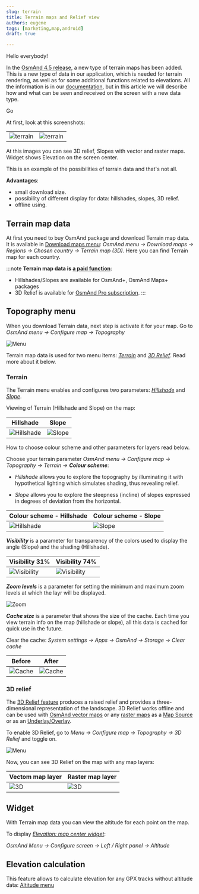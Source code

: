 ```yaml
---
slug: terrain
title: Terrain maps and Relief view
authors: eugene
tags: [marketing,map,android]
draft: true

---
```




Hello everybody!

In the [OsmAnd 4.5 release](https://osmand.net/blog/osmand-android-4-5-released#terrain-maps-updates), a new type of terrain maps has been added. This is a new type of data in our application, which is needed for terrain rendering, as well as for some additional functions related to elevations. All the information is in our [documentation](https://osmand.net/docs/user/), but in this article we will describe how and what can be seen and received on the screen with a new data type.

Go

<!--truncate-->


At first, look at this screenshots: 

|||
|------|-------|
|![terrain](./img/terrain_screen.png)|![terrain](./img/terrain_screen_2.png)|



At this images you can see 3D relief, Slopes with vector and raster maps. Widget shows Elevation on the screen center. 

This is an example of the possibilities of terrain data and that's not all.

**Advantages**:
- small download size.
- possibility of different display for data: hillshades, slopes, 3D relief.
- offline using.


## Terrain map data


At first you need to buy OsmAnd package and download Terrain map data. It is available in [Download maps menu](https://osmand.net/docs/user/plugins/contour-lines#how-to-download): _OsmAnd menu → Download maps → Regions → Chosen country → Terrain map (3D)_. Here you can find Terrain map for each country.

:::note
**Terrain map data is [a paid function](https://osmand.net/docs/user/purchases/android#free-and-paid-features)**:
- Hillshades/Slopes are available for OsmAnd+, OsmAnd Maps+ packages
- 3D Relief is available for [OsmAnd Pro subscription](https://osmand.net/docs/user/purchases/android#pro-features).
:::


## Topography menu

When you download Terrain data, next step is activate it for your map. 
Go to _OsmAnd menu → Configure map → Topography_

![Menu](./img/topography_menu.png)

Terrain map data is used for two menu items: [_Terrain_](#terrain) and [_3D Relief_](#3d-relief). Read more about it below.

### Terrain 

The Terrain menu enables and configures two parameters: [_Hillshade_](https://osmand.net/docs/user/plugins/contour-lines#hillshade) and [_Slope_](https://osmand.net/docs/user/plugins/contour-lines#slope).

Viewing of Terrain (Hillshade and Slope) on the map:

|Hillshade|Slope|
|------|-------|
|![Hillshade](./img/hillshade.png)|![Slope](./img/slope.png)|


How to choose colour scheme and other parameters for layers read below.

Choose your terrain parameter _OsmAnd menu → Configure map → Topography → Terrain → **Colour scheme**_:

- _Hillshade_ allows you to explore the topography by illuminating it with hypothetical lighting which simulates shading, thus revealing relief.

- _Slope_ allows you to explore the steepness (incline) of slopes expressed in degrees of deviation from the horizontal.

|Colour scheme - Hillshade|Colour scheme - Slope|
|------|-------|
|![Hillshade](./img/hillshade_menu.png)|![Slope](./img/slope_menu.png)|

**_Visibility_** is a parameter for transparency of the colors used to display the angle (Slope) and the shading (Hillshade). 

|Visibility 31%|Visibility 74%|
|------|-------|
|![Visibility ](./img/31.png)|![Visibility ](./img/74.png)|


**_Zoom levels_** is a parameter for setting the minimum and maximum zoom levels at which the layr will be displayed.

![Zoom](./img/zoom.png)

**_Cache size_** is a parameter that shows the size of the cache. Each time you view terrain info on the map (hillshade or slope), all this data is cached for quick use in the future.

Clear the cache: _System settings → Apps → OsmAnd → Storage → Clear cache_

|Before|After|
|------|-------|
|![Cache](./img/cache.png)|![Cache](./img/cache2.png)|

### 3D relief

The [3D Relief feature](https://osmand.net/docs/user/plugins/contour-lines#3d-relief) produces a raised relief and provides a three-dimensional representation of the landscape. 3D Relief works offline and can be used with [OsmAnd vector maps](https://osmand.net/docs/user/map/vector-maps.md) or any  [raster maps](https://osmand.net/docs/user/map/raster-maps.md#select-raster-maps) as a [Map Source](https://osmand.net/docs/user/map/raster-maps.md#main) or as an [Underlay/Overlay](https://osmand.net/docs/user/map/raster-maps.md#overlay-layer).

To enable 3D Relief, go to _Menu → Configure map → Topography → 3D Relief_ and toggle on.

![Menu](./img/topography_menu.png)

Now, you can see 3D Relief on the map with any map layers:

|Vectom map layer|Raster map layer|
|------|-------|
|![3D](./img/3d.png)|![3D](./img/3d_2.png)|

## Widget

With Terrain map data you can view the altitude for each point on the map.

To display [_Elevation: map center widget_](https://osmand.net/docs/user/widgets/info-widgets#-elevation-map-center):

_OsmAnd Menu → Configure screen → Left / Right panel → Altitude_

## Elevation calculation

This feature allows to calculate elevation for any GPX tracks without altitude data: [Altitude menu](https://osmand.net/docs/user/map/track-context-menu#altitude)


